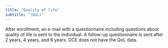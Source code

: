 ```yaml
---
title: "Quality of life"
subtitle: "(QoL)"
---
```



 
After enrollment, an e-mail with a questionnaire including questions about quality of life is sent to the individual. A follow-up questionnaire is sent after 2 years, 4 years, and 6 years. DCE does not have the QoL data. 